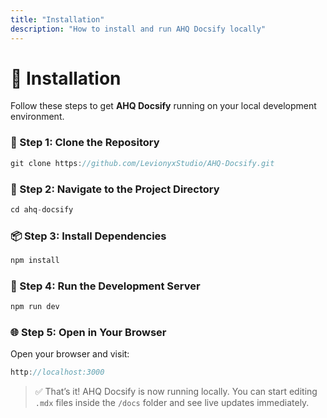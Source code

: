 ```yaml
---
title: "Installation"
description: "How to install and run AHQ Docsify locally"
---
```


# 🚀 Installation

Follow these steps to get **AHQ Docsify** running on your local development environment.

### 🔧 Step 1: Clone the Repository

```javascript
git clone https://github.com/LevionyxStudio/AHQ-Docsify.git
```

### 📁 Step 2: Navigate to the Project Directory

```javascript
cd ahq-docsify
```

### 📦 Step 3: Install Dependencies

```javascript
npm install
```

### 🧪 Step 4: Run the Development Server

```javascript
npm run dev
```

### 🌐 Step 5: Open in Your Browser

Open your browser and visit:

```javascript
http://localhost:3000
```

> ✅ That’s it! AHQ Docsify is now running locally. You can start editing `.mdx` files inside the `/docs` folder and see live updates immediately.
